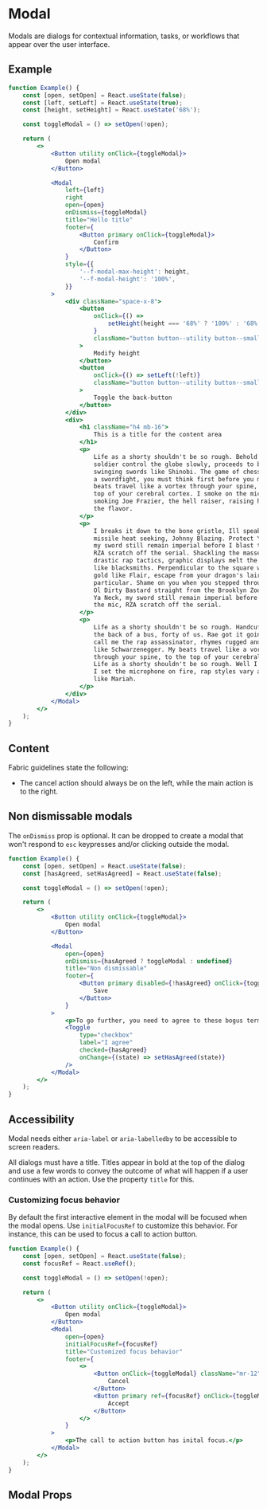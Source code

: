 
# Modal

Modals are dialogs for contextual information, tasks, or workflows that appear
over the user interface.

## Example

```jsx example
function Example() {
    const [open, setOpen] = React.useState(false);
    const [left, setLeft] = React.useState(true);
    const [height, setHeight] = React.useState('68%');

    const toggleModal = () => setOpen(!open);

    return (
        <>
            <Button utility onClick={toggleModal}>
                Open modal
            </Button>

            <Modal
                left={left}
                right
                open={open}
                onDismiss={toggleModal}
                title="Hello title"
                footer={
                    <Button primary onClick={toggleModal}>
                        Confirm
                    </Button>
                }
                style={{
                    '--f-modal-max-height': height,
                    '--f-modal-height': '100%',
                }}
            >
                <div className="space-x-8">
                    <button
                        onClick={() =>
                            setHeight(height === '68%' ? '100%' : '68%')
                        }
                        className="button button--utility button--small mb-32"
                    >
                        Modify height
                    </button>
                    <button
                        onClick={() => setLeft(!left)}
                        className="button button--utility button--small mb-32"
                    >
                        Toggle the back-button
                    </button>
                </div>
                <div>
                    <h1 className="h4 mb-16">
                        This is a title for the content area
                    </h1>
                    <p>
                        Life as a shorty shouldn't be so rough. Behold the bold
                        soldier control the globe slowly, proceeds to blow,
                        swinging swords like Shinobi. The game of chess, is like
                        a swordfight, you must think first before you move. My
                        beats travel like a vortex through your spine, to the
                        top of your cerebral cortex. I smoke on the mic like
                        smoking Joe Frazier, the hell raiser, raising hell with
                        the flavor.
                    </p>
                    <p>
                        I breaks it down to the bone gristle, Ill speaking Scud
                        missile heat seeking, Johnny Blazing. Protect Ya Neck,
                        my sword still remain imperial before I blast the mic,
                        RZA scratch off the serial. Shackling the masses with
                        drastic rap tactics, graphic displays melt the steel
                        like blacksmiths. Perpendicular to the square we stay in
                        gold like Flair, escape from your dragon's lair in
                        particular. Shame on you when you stepped through to The
                        Ol Dirty Bastard straight from the Brooklyn Zoo. Protect
                        Ya Neck, my sword still remain imperial before I blast
                        the mic, RZA scratch off the serial.
                    </p>
                    <p>
                        Life as a shorty shouldn't be so rough. Handcuffed in
                        the back of a bus, forty of us. Rae got it going on pal,
                        call me the rap assassinator, rhymes rugged and built
                        like Schwarzenegger. My beats travel like a vortex
                        through your spine, to the top of your cerebral cortex.
                        Life as a shorty shouldn't be so rough. Well I'm a sire,
                        I set the microphone on fire, rap styles vary and carry
                        like Mariah.
                    </p>
                </div>
            </Modal>
        </>
    );
}
```

## Content

Fabric guidelines state the following:

-   The cancel action should always be on the left, while the main action is to
    the right.

## Non dismissable modals

The `onDismiss` prop is optional. It can be dropped to create a modal that won't
respond to `esc` keypresses and/or clicking outside the modal.

```jsx example
function Example() {
    const [open, setOpen] = React.useState(false);
    const [hasAgreed, setHasAgreed] = React.useState(false);

    const toggleModal = () => setOpen(!open);

    return (
        <>
            <Button utility onClick={toggleModal}>
                Open modal
            </Button>

            <Modal
                open={open}
                onDismiss={hasAgreed ? toggleModal : undefined}
                title="Non dismissable"
                footer={
                    <Button primary disabled={!hasAgreed} onClick={toggleModal}>
                        Save
                    </Button>
                }
            >
                <p>To go further, you need to agree to these bogus terms</p>
                <Toggle
                    type="checkbox"
                    label="I agree"
                    checked={hasAgreed}
                    onChange={(state) => setHasAgreed(state)}
                />
            </Modal>
        </>
    );
}
```

## Accessibility

Modal needs either `aria-label` or `aria-labelledby` to be accessible to screen
readers.

All dialogs must have a title. Titles appear in bold at the top of the dialog
and use a few words to convey the outcome of what will happen if a user
continues with an action. Use the property `title` for this.

### Customizing focus behavior

By default the first interactive element in the modal will be focused when the
modal opens. Use `initialFocusRef` to customize this behavior. For instance,
this can be used to focus a call to action button.

```jsx example
function Example() {
    const [open, setOpen] = React.useState(false);
    const focusRef = React.useRef();

    const toggleModal = () => setOpen(!open);

    return (
        <>
            <Button utility onClick={toggleModal}>
                Open modal
            </Button>
            <Modal
                open={open}
                initialFocusRef={focusRef}
                title="Customized focus behavior"
                footer={
                    <>
                        <Button onClick={toggleModal} className="mr-12">
                            Cancel
                        </Button>
                        <Button primary ref={focusRef} onClick={toggleModal}>
                            Accept
                        </Button>
                    </>
                }
            >
                <p>The call to action button has inital focus.</p>
            </Modal>
        </>
    );
}
```

## Modal Props

```props packages/modal/src/component.tsx

```
